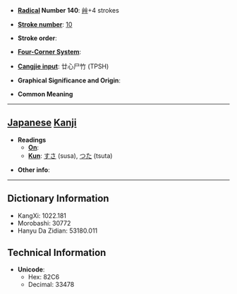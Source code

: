 * '''[[Wiktionary:Chinese radical index| Radical]] Number 140''': [[Wiktionary:Chinese radical index 艸|艸]]+4 strokes

* '''[[Wiktionary:Chinese total strokes index|Stroke number]]''': [[Wiktionary:Chinese total strokes index 10|10]]

* '''Stroke order''': 

* '''[[Wiktionary:Chinese four corner index|Four-Corner System]]''': 

* '''[[Wiktionary:Chinese Cangjie index|Cangjie input]]''': 廿心尸竹 (TPSH)

* '''Graphical Significance and Origin''': 

* '''Common Meaning'''

----

== [[Japanese]] [[Kanji]] ==

* '''Readings'''
** '''[[On]]''': 
** '''[[Kun]]''': [[すさ]] (susa), [[つた]] (tsuta)

* '''Other info''':  

----

== Dictionary Information ==

* KangXi: 1022.181
* Morobashi: 30772
* Hanyu Da Zidian: 53180.011

== Technical Information ==

* '''Unicode''':
** Hex: 82C6
** Decimal: 33478